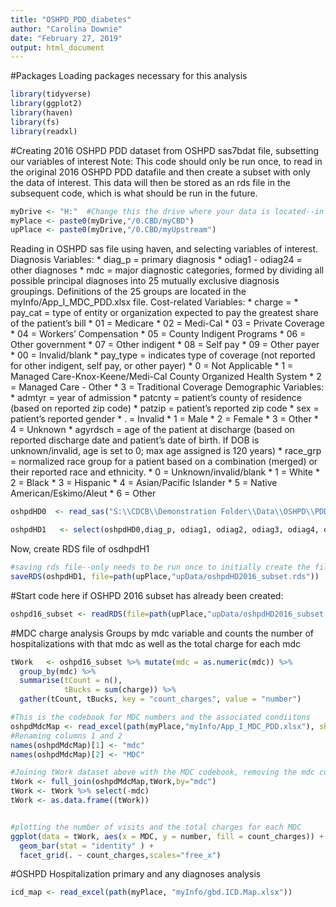 ```yaml
---
title: "OSHPD_PDD_diabetes"
author: "Carolina Downie"
date: "February 27, 2019"
output: html_document
---
```


#Packages
Loading packages necessary for this analysis
```r
library(tidyverse)
library(ggplot2)
library(haven)
library(fs)
library(readxl)
```

#Creating 2016 OSHPD PDD dataset from OSHPD sas7bdat file, subsetting our variables of interest
Note: This code should only be run once, to read in the original 2016 OSHPD PDD datafile and then create a subset with only the data of interest. This data will then be stored as an rds file in the subsequent code, which is what should be run in the future. 
```r
myDrive <- "H:"  #Change this the drive where your data is located--in my case, the H: drive
myPlace <- paste0(myDrive,"/0.CBD/myCBD") 
upPlace <- paste0(myDrive,"/0.CBD/myUpstream")
```

Reading in OSHPD sas file using haven, and selecting variables of interest. 
Diagnosis Variables:
* diag_p = primary diagnosis
* odiag1 - odiag24 = other diagnoses
* mdc = major diagnostic categories, formed by dividing all possible principal diagnoses into 25 mutually exclusive diagnosis groupings. Definitions of the 25 groups are located in the myInfo/App_I_MDC_PDD.xlsx file. 
Cost-related Variables:
* charge = 
* pay_cat = type of entity or organization expected to pay the greatest share of the patient's bill
  * 01 = Medicare
  * 02 = Medi-Cal
  * 03 = Private Coverage
  * 04 = Workers' Compensation
  * 05 = County Indigent Programs
  * 06 = Other government
  * 07 = Other indigent
  * 08 = Self pay
  * 09 = Other payer
  * 00 = Invalid/blank
* pay_type = indicates type of coverage (not reported for other indigent, self pay, or other payer)
  * 0 = Not Applicable
  * 1 = Managed Care-Knox-Keene/Medi-Cal County Organized Health System
  * 2 = Managed Care - Other
  * 3 = Traditional Coverage
Demographic Variables:
* admtyr = year of admission
* patcnty = patient's county of residence (based on reported zip code)
* patzip = patient's reported zip code
* sex = patient's reported gender
  * . = Invalid
  * 1 = Male
  * 2 = Female
  * 3 = Other
  * 4 = Unknown
* agyrdsch = age of the patient at discharge (based on reported discharge date and patient's date of birth. If DOB is unknown/invalid, age is set to 0; max age assigned is 120 years)
* race_grp = normalized race group for a patient based on a combination (merged) or their reported race and ethnicity. 
  * 0 = Unknown/invalid/blank
  * 1 = White
  * 2 = Black
  * 3 = Hispanic
  * 4 = Asian/Pacific Islander
  * 5 = Native American/Eskimo/Aleut
  * 6 = Other
```r
oshpdHD0  <- read_sas("S:\\CDCB\\Demonstration Folder\\Data\\OSHPD\\PDD\\2016\\cdph_pdd_ssn2016.sas7bdat") 

oshpdHD1   <- select(oshpdHD0,diag_p, odiag1, odiag2, odiag3, odiag4, odiag5, odiag6, odiag7, odiag8, odiag9, odiag19, odiag11, odiag12, odiag13, odiag14, odiag15, odiag16, odiag17, odiag18, odiag19, odiag20, odiag21, odiag22, odiag23, odiag24, mdc, charge, pay_cat, pay_type, admtyr, patcnty, patzip, sex, agyrdsch, race_grp)
```

Now, create RDS file of osdhpdH1
```r
#saving rds file--only needs to be run once to initially create the file
saveRDS(oshpdHD1, file=path(upPlace,"upData/oshpdHD2016_subset.rds"))
```


#Start code here if OSHPD 2016 subset has already been created:
```r
oshpd16_subset <- readRDS(file=path(upPlace,"upData/oshpdHD2016_subset.rds")) #creating an rds file of oshpdHD, which is the subset of OSHPD data with only the selected variables
```


#MDC charge analysis
Groups by mdc variable and counts the number of hospitalizations with that mdc as well as the total charge for each mdc
```r
tWork   <- oshpd16_subset %>% mutate(mdc = as.numeric(mdc)) %>%
  group_by(mdc) %>%
  summarise(tCount = n(),
            tBucks = sum(charge)) %>%
  gather(tCount, tBucks, key = "count_charges", value = "number")

#This is the codebook for MDC numbers and the associated condiitons
oshpdMdcMap <- read_excel(path(myPlace,"myInfo/App_I_MDC_PDD.xlsx"), sheet="v32.0 ",skip=4)
#Renaming columns 1 and 2
names(oshpdMdcMap)[1] <- "mdc"
names(oshpdMdcMap)[2] <- "MDC"

#Joining tWork dataset above with the MDC codebook, removing the mdc column, saving as dataframe
tWork <- full_join(oshpdMdcMap,tWork,by="mdc")
tWork <- tWork %>% select(-mdc)
tWork <- as.data.frame((tWork))


#plotting the number of visits and the total charges for each MDC
ggplot(data = tWork, aes(x = MDC, y = number, fill = count_charges)) +  coord_flip() +
  geom_bar(stat = "identity" ) + 
  facet_grid(. ~ count_charges,scales="free_x")

```





#OSHPD Hospitalization primary and any diagnoses analysis

```r
icd_map <- read_excel(path(myPlace, "myInfo/gbd.ICD.Map.xlsx"))


```

